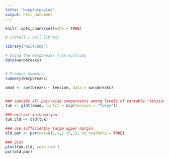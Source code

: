 ```yaml
---
title: "boxplotpvalue"
output: html_document
---
```


```r
knitr::opts_chunk$set(echo = TRUE)

# Install / Call library

library('multcomp')

# Using the warpbreaks from multcomp
data(warpbreaks)


# Produce Summary
summary(warpbreaks)

amod <- aov(breaks ~ tension, data = warpbreaks)


### specify all pair-wise comparisons among levels of variable "tension" using Tukey test
tuk <- glht(amod, linfct = mcp(tension = "Tukey"))

### extract information
tuk.cld <- cld(tuk)

### use sufficiently large upper margin
old.par <- par(mai=c(1,1,1.25,1), no.readonly = TRUE)

### plot
plot(tuk.cld, col='red')
par(old.par)

```
